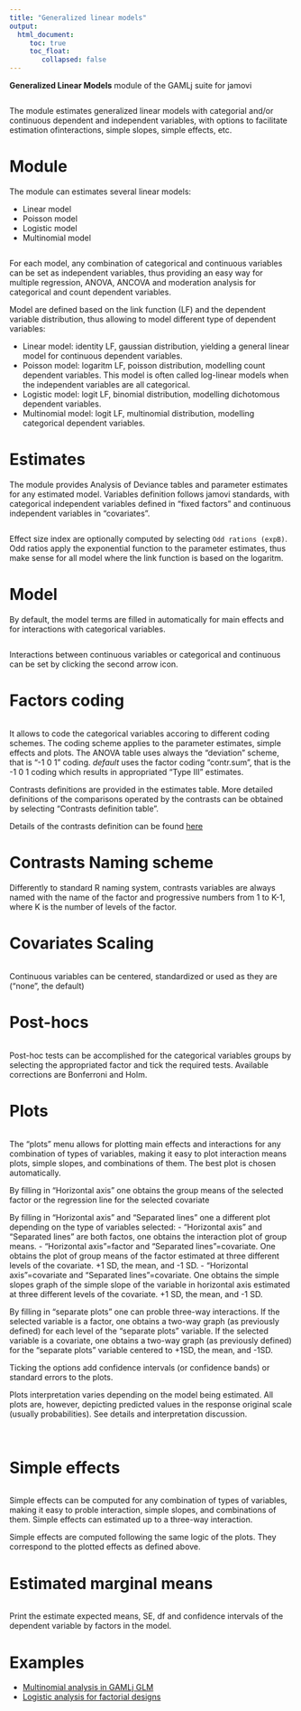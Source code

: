 ```yaml
---
title: "Generalized linear models"
output: 
  html_document:
     toc: true
     toc_float:
        collapsed: false
---
```



**Generalized Linear Models** module of the GAMLj suite for jamovi

<img src="gzlm/main.png" class="img-responsive" alt="">

The module estimates generalized linear models with categorial and/or continuous  dependent and independent variables, with options to facilitate estimation ofinteractions, simple slopes, simple effects, etc.

# Module
The module can estimates several linear models:

* Linear model
* Poisson model
* Logistic model
* Multinomial model


<img src="gzlm/variables.png" class="img-responsive" alt="">


For each model, any combination of categorical and continuous variables can be set as independent variables, thus providing an easy way for multiple regression, ANOVA, ANCOVA and moderation analysis for categorical and count dependent variables. 

Model are defined based on the link function (LF) and the dependent variable distribution, thus allowing to model different type of dependent variables:

* Linear model: identity LF, gaussian distribution, yielding a general linear model for continuous dependent variables.
* Poisson model: logaritm LF, poisson distribution, modelling count dependent variables. This model is often called log-linear models when the independent variables are all categorical.
* Logistic model: logit LF, binomial distribution, modelling dichotomous dependent variables.
* Multinomial model: logit LF, multinomial distribution, modelling categorical dependent variables. 


# Estimates
The module provides Analysis of Deviance tables and parameter estimates for any estimated model. Variables definition follows jamovi standards, with categorical independent variables defined in "fixed factors" and continuous independent variables in "covariates".

<img src="gzlm/variables.png" class="img-responsive" alt="">




Effect size index are optionally computed by selecting `Odd rations (expB)`. Odd ratios apply the exponential function to the parameter estimates, thus make sense for all model where the link function is based on the logaritm.


# Model 

By default, the model terms are filled in automatically for main effects and for interactions with categorical variables. 

<img src="gzlm/model.png" class="img-responsive" alt="">

Interactions between continuous variables or categorical and continuous can be set by clicking the second arrow icon.


# Factors coding
<img src="gzlm/factorcoding.png" class="img-responsive" alt="">

It allows to code the categorical variables accoring to different coding schemes. The coding scheme applies to the parameter estimates, simple effects and plots. The ANOVA table uses always the "deviation" scheme, that is "-1 0 1" coding. _default_ uses the factor coding "contr.sum", that is the -1 0 1 coding which results in appropriated "Type III" estimates.

Contrasts definitions are provided in the estimates table. More detailed definitions of the comparisons operated by the contrasts can be obtained by selecting "Contrasts definition table". 

Details of the contrasts definition can be found [here](https://stats.idre.ucla.edu/r/library/r-library-contrast-coding-systems-for-categorical-variables/)

# Contrasts Naming scheme
Differently to standard R naming system, contrasts variables are always named with the name of the factor and progressive numbers from 1 to K-1, where K is the number of levels of the factor.

# Covariates Scaling
<img src="gzlm/xscoring.png" class="img-responsive" alt="">

Continuous variables can be centered, standardized or used as they are ("none", the default)



# Post-hocs
<img src="gzlm/posthoc.png" class="img-responsive" alt="">

Post-hoc tests can be accomplished for the categorical variables groups by selecting the appropriated factor and tick the required tests. Available corrections are Bonferroni and Holm.

# Plots
<img src="gzlm/plots.png" class="img-responsive" alt="">

The "plots" menu allows for plotting  main effects and interactions for any combination of types of variables, 
making it easy to plot interaction means plots, simple slopes, and combinations of them. The best plot is chosen automatically.

By filling in "Horizontal axis" one obtains the group means of the selected factor or the regression line for the selected covariate

By filling in "Horizontal axis" and "Separated lines" one a different plot depending on the type of variables selected:
  - "Horizontal axis" and "Separated lines" are both factos, one obtains the interaction plot of group means.
  - "Horizontal axis"=factor and "Separated lines"=covariate. One obtains the plot of group means of the factor estimated at three different levels of the covariate. +1 SD, the mean, and -1 SD.
  - "Horizontal axis"=covariate and "Separated lines"=covariate. One obtains the simple slopes graph of the simple slope of the variable in horizontal axis estimated at three different levels of the covariate. +1 SD, the mean, and -1 SD.
  
By filling in "separate plots" one can proble three-way interactions. If the selected variable is a factor, one obtains a two-way graph (as previously defined) for each level of the "separate plots" variable. If the selected variable is a covariate, one obtains a two-way graph (as previously defined) for the "separate plots" variable centered to +1SD, the mean, and -1SD.

Ticking the options add confidence intervals (or confidence bands) or standard errors to the plots.

Plots interpretation varies depending on the model being estimated. All plots are, however, depicting predicted values in the response original scale (usually probabilities). See details and interpretation discussion.

<img src="gzlm/plots_e1.png" class="img-responsive" alt="">
<img src="gzlm/plots_e2.png" class="img-responsive" alt="">


# Simple effects

<img src="gzlm/simple.png" class="img-responsive" alt="">

Simple effects can be computed for any combination of types of variables, 
making it easy to proble interaction, simple slopes, and combinations of them. 
Simple effects can estimated  up to a three-way interaction.

Simple effects are computed following the same logic of the plots. They correspond to the plotted effects as defined above.

# Estimated marginal means

<img src="gzlm/emmeans.png" class="img-responsive" alt="">

Print the estimate expected means, SE, df and confidence intervals of the dependent variable by factors in the model.


# Examples

* [Multinomial analysis in GAMLj GLM](gzlm_example1.html)
* [Logistic analysis for factorial designs](gzlm_example2.html)

